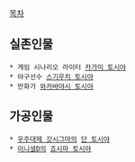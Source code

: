 [[목차]]
== 실존인물 ==
 * 게임 시나리오 라이터 [[카가미 토시야]]
 * 야구선수 [[스기우치 토시야]]
 * 만화가 [[와카바야시 토시야]]

== 가공인물 ==
 * [[우주대제 갓시그마]]의 [[단 토시야]]
 * [[이니셜D]]의 [[죠시마 토시야]]

